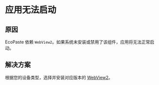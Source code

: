 # 应用无法启动

## 原因

EcoPaste 依赖 `WebView2`。如果系统未安装或禁用了该组件，应用将无法正常启动。

## 解决方案

根据您的设备类型，选择并安装对应版本的 [WebView2](https://developer.microsoft.com/zh-cn/microsoft-edge/webview2/?form=MA13LH#download)。
